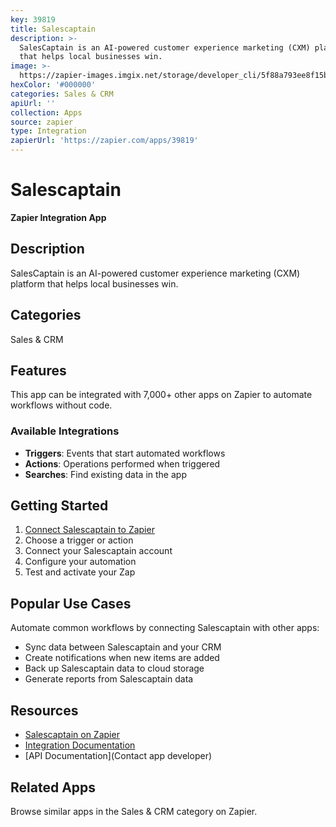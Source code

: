 ```yaml
---
key: 39819
title: Salescaptain
description: >-
  SalesCaptain is an AI-powered customer experience marketing (CXM) platform
  that helps local businesses win.
image: >-
  https://zapier-images.imgix.net/storage/developer_cli/5f88a793ee8f15b138c9682b4a6de0e2.png?auto=format%2Ccompress&ixlib=python-3.0.0&q=50
hexColor: '#000000'
categories: Sales & CRM
apiUrl: ''
collection: Apps
source: zapier
type: Integration
zapierUrl: 'https://zapier.com/apps/39819'
---
```

# Salescaptain

**Zapier Integration App**

## Description

SalesCaptain is an AI-powered customer experience marketing (CXM) platform that helps local businesses win.

## Categories

Sales & CRM

## Features

This app can be integrated with 7,000+ other apps on Zapier to automate workflows without code.

### Available Integrations

- **Triggers**: Events that start automated workflows
- **Actions**: Operations performed when triggered
- **Searches**: Find existing data in the app

## Getting Started

1. [Connect Salescaptain to Zapier](https://zapier.com/apps/39819)
2. Choose a trigger or action
3. Connect your Salescaptain account
4. Configure your automation
5. Test and activate your Zap

## Popular Use Cases

Automate common workflows by connecting Salescaptain with other apps:

- Sync data between Salescaptain and your CRM
- Create notifications when new items are added
- Back up Salescaptain data to cloud storage
- Generate reports from Salescaptain data

## Resources

- [Salescaptain on Zapier](https://zapier.com/apps/39819)
- [Integration Documentation](https://zapier.com/apps/39819/integrations)
- [API Documentation](Contact app developer)

## Related Apps

Browse similar apps in the Sales & CRM category on Zapier.

